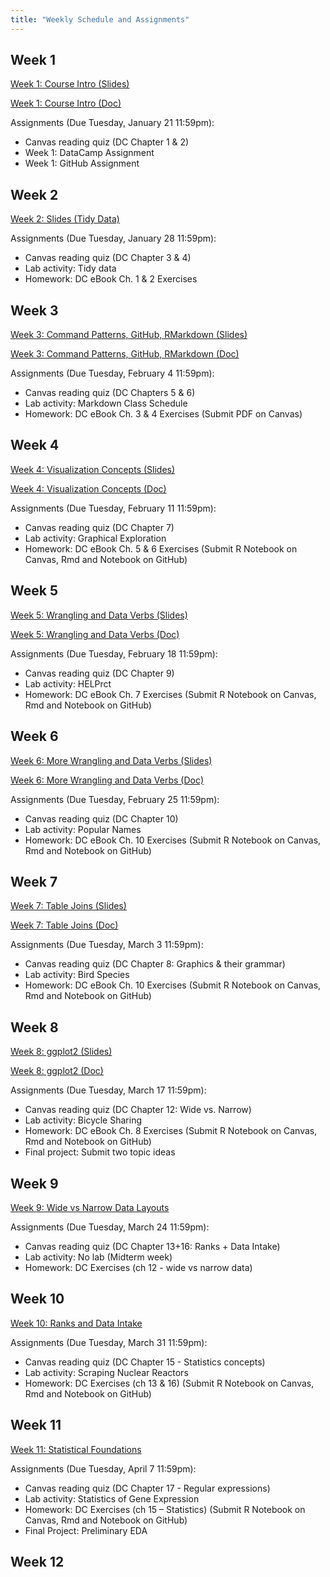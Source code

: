```yaml
---
title: "Weekly Schedule and Assignments"
---
```


## Week 1

[Week 1: Course Intro (Slides)](https://sarahshy.github.io/PSU-STAT-184/current/ClassNotes/week-01/course_intro.html)

[Week 1: Course Intro (Doc)](https://sarahshy.github.io/PSU-STAT-184/current/ClassNotes/week-01/course_intro.nb.html)  

Assignments (Due Tuesday, January 21 11:59pm):  

- Canvas reading quiz (DC Chapter 1 & 2)
- Week 1: DataCamp Assignment
- Week 1: GitHub Assignment 

## Week 2
[Week 2: Slides (Tidy Data)](https://sarahshy.github.io/PSU-STAT-184/current/ClassNotes/week-02/tidyData-computing.html)

Assignments (Due Tuesday, January 28 11:59pm):

- Canvas reading quiz (DC Chapter 3 & 4)
- Lab activity: Tidy data
- Homework: DC eBook Ch. 1 & 2 Exercises

## Week 3
[Week 3: Command Patterns, GitHub, RMarkdown (Slides)](https://mdbeckman.github.io/PSU-STAT-184/2019%20Fall/ClassNotes/week-03/week3-notes.html)

[Week 3: Command Patterns, GitHub, RMarkdown (Doc)](https://mdbeckman.github.io/PSU-STAT-184/current/ClassNotes/week-03/week3-notes.nb.html)

Assignments (Due Tuesday, February 4 11:59pm):

- Canvas reading quiz (DC Chapters 5 & 6)
- Lab activity: Markdown Class Schedule
- Homework: DC eBook Ch. 3 & 4 Exercises (Submit PDF on Canvas)


## Week 4
[Week 4: Visualization Concepts (Slides)](https://mdbeckman.github.io/PSU-STAT-184/2019%20Fall/ClassNotes/week-04/VisualizationConcepts.html)

[Week 4: Visualization Concepts (Doc)](https://mdbeckman.github.io/PSU-STAT-184/2019%20Fall/ClassNotes/week-04/VisualizationConcepts.nb.html)


Assignments (Due Tuesday, February 11 11:59pm):

- Canvas reading quiz (DC Chapter 7)
- Lab activity: Graphical Exploration
- Homework: DC eBook Ch. 5 & 6 Exercises (Submit R Notebook on Canvas, Rmd and Notebook on GitHub)


## Week 5
[Week 5: Wrangling and Data Verbs (Slides)](https://mdbeckman.github.io/PSU-STAT-184/2019%20Fall/ClassNotes/week-05/WranglingDataVerbIntro.html)

[Week 5: Wrangling and Data Verbs (Doc)](https://mdbeckman.github.io/PSU-STAT-184/current/ClassNotes/week-05/WranglingDataVerbIntro.nb.html)


Assignments (Due Tuesday, February 18 11:59pm):

- Canvas reading quiz (DC Chapter 9)
- Lab activity: HELPrct
- Homework: DC eBook Ch. 7 Exercises (Submit R Notebook on Canvas, Rmd and Notebook on GitHub)

## Week 6
[Week 6: More Wrangling and Data Verbs (Slides)](https://mdbeckman.github.io/PSU-STAT-184/current/ClassNotes/week-06/WranglingDataVerb2.html)

[Week 6: More Wrangling and Data Verbs (Doc)](https://mdbeckman.github.io/PSU-STAT-184/current/ClassNotes/week-06/WranglingDataVerb2.nb.html)

Assignments (Due Tuesday, February 25 11:59pm):

- Canvas reading quiz (DC Chapter 10)
- Lab activity: Popular Names
- Homework: DC eBook Ch. 10 Exercises (Submit R Notebook on Canvas, Rmd and Notebook on GitHub)

## Week 7
[Week 7: Table Joins (Slides)](https://mdbeckman.github.io/PSU-STAT-184/current/ClassNotes/week-07/Joins.html)

[Week 7: Table Joins (Doc)](https://mdbeckman.github.io/PSU-STAT-184/current/ClassNotes/week-07/Joins.nb.html)

Assignments (Due Tuesday, March 3 11:59pm):

- Canvas reading quiz (DC Chapter 8: Graphics & their grammar)
- Lab activity: Bird Species
- Homework: DC eBook Ch. 10 Exercises (Submit R Notebook on Canvas, Rmd and Notebook on GitHub)

## Week 8
[Week 8: ggplot2 (Slides)](https://mdbeckman.github.io/PSU-STAT-184/current/ClassNotes/week-08/ggplotSlides.html)

[Week 8: ggplot2 (Doc)](https://mdbeckman.github.io/PSU-STAT-184/current/ClassNotes/week-08/ggplotSlides.nb.html)

Assignments (Due Tuesday, March 17 11:59pm):

- Canvas reading quiz (DC Chapter 12: Wide vs. Narrow)
- Lab activity: Bicycle Sharing
- Homework: DC eBook Ch. 8 Exercises (Submit R Notebook on Canvas, Rmd and Notebook on GitHub)
- Final project: Submit two topic ideas

## Week 9
[Week 9: Wide vs Narrow Data Layouts](https://mdbeckman.github.io/PSU-STAT-184/current/ClassNotes/week-09/wideNarrowSlides.nb.html)

Assignments (Due Tuesday, March 24 11:59pm):

- Canvas reading quiz (DC Chapter 13+16: Ranks + Data Intake)
- Lab activity: No lab (Midterm week)
- Homework: DC Exercises (ch 12 - wide vs narrow data)

## Week 10

[Week 10: Ranks and Data Intake](https://mdbeckman.github.io/PSU-STAT-184/current/ClassNotes/week-10/ranks_intake_notes.nb.html)

Assignments (Due Tuesday, March 31 11:59pm):

- Canvas reading quiz (DC Chapter 15 - Statistics concepts)
- Lab activity: Scraping Nuclear Reactors
- Homework: DC Exercises (ch 13 & 16) (Submit R Notebook on Canvas, Rmd and Notebook on GitHub)


## Week 11

[Week 11: Statistical Foundations](https://mdbeckman.github.io/PSU-STAT-184/current/ClassNotes/week-11/StatFoundationsSlides.nb.html)

Assignments (Due Tuesday, April 7 11:59pm):

- Canvas reading quiz (DC Chapter 17 - Regular expressions)
- Lab activity: Statistics of Gene Expression
- Homework: DC Exercises (ch 15 -- Statistics) (Submit R Notebook on Canvas, Rmd and Notebook on GitHub)
- Final Project: Preliminary EDA

## Week 12
